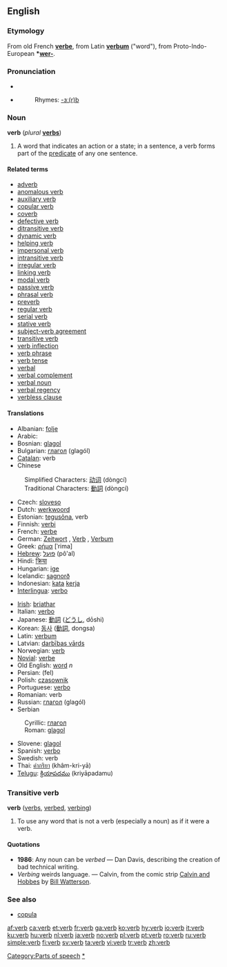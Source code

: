 {{see|Verb}}

==English==
{{wikipedia}}

===Etymology===
From old French '''[[verbe]]''', from Latin '''[[verbum]]''' ("word"), from Proto-Indo-European '''*[[wer-]]'''.

===Pronunciation===
*{{IPA|/vɜː(r)b/}}
*{{SAMPA|/v3:(r)b/}}
*:Rhymes: [[Rhymes:English:-ɜː(r)b|-ɜː(r)b]]

===Noun===
'''verb''' (''plural'' '''[[verbs]]''')

# {{grammar}} A word that indicates an action or a state; in a sentence, a verb forms part of the [[predicate]] of any one sentence.

====Related terms====
*[[adverb]]
*[[anomalous verb]]
*[[auxiliary verb]]
*[[copular verb]]
*[[coverb]]
*[[defective verb]]
*[[ditransitive verb]]
*[[dynamic verb]]
*[[helping verb]]
*[[impersonal verb]]
*[[intransitive verb]]
*[[irregular verb]]
*[[linking verb]]
*[[modal verb]]
*[[passive verb]]
*[[phrasal verb]]
*[[preverb]]
*[[regular verb]]
*[[serial verb]]
*[[stative verb]]
*[[subject-verb agreement]]
*[[transitive verb]]
*[[verb inflection]]
*[[verb phrase]]
*[[verb tense]]
*[[verbal]]
*[[verbal complement]]
*[[verbal noun]]
*[[verbal regency]]
*[[verbless clause]]

====Translations====
{{top}}
*Albanian: [[folje]] {{f}}
*Arabic: {{ARchar|[[فعل]]}} {{Unicode|(féʕal)}} {{m}}
*Bosnian: [[glagol#Bosnian|glagol]] {{m}}
*Bulgarian: [[глагол]] (glagól) {{m}}
*[[Catalan]]: verb
*Chinese
:Simplified Characters: [[动词]] (dòngcí)
:Traditional Characters: [[動詞]] (dòngcí)
*Czech: [[sloveso]]
*Dutch: [[werkwoord]] {{n}}
*Estonian: [[tegusõna]], verb
*Finnish: [[verbi]]
*French: [[verbe]] {{m}}
*German: [[Zeitwort]] {{n}}, [[Verb]] {{n}}, [[Verbum]] {{n}}
*Greek: [[ρήμα]] [ˈrima] {{n}}
*[[Hebrew]]: [[פועל]] (pô'al)
*Hindi: [[क्रिया]]
*Hungarian: [[ige]]
*Icelandic: [[sagnorð]]
*Indonesian: [[kata]] [[kerja]]
*[[Interlingua]]: [[verbo]]
{{mid}}
*[[Irish]]: [[briathar]]
*Italian: [[verbo]] {{m}}
*Japanese: [[動詞]] ([[どうし]], dōshi)
*Korean: [[동사]] ([[動詞]], dongsa)
*Latin: [[verbum]] {{n}}
*Latvian: [[darbības vārds]] {{m}}
*Norwegian: [[:no:verb|verb]]
*[[Novial]]: [[verbe]]
*Old English: [[word#Old English|word]] ''n''
*Persian: {{FAchar|[[فعل]]}} (fel)
*Polish: [[czasownik]] {{m}}
*Portuguese: [[verbo]] {{m}}
*Romanian: verb {{n}}
*Russian: [[глагол]] (glagól) {{m}}
*Serbian
:Cyrillic: [[глагол#Serbian|глагол]] {{m}}
:Roman: [[glagol#Serbian|glagol]] {{m}}
*Slovene: [[glagol]] {{m}}
*Spanish: [[verbo]] {{m}}
*Swedish: verb
*Thai: [[คำกริยา]] (khâm-kri-yā)
*[[Telugu]]: [[క్రియాపదము]] (kriyāpadamu)
{{bottom}}

===Transitive verb===
'''verb''' ([[verbs]], [[verbed]], [[verbing]])

# {{colloquial}} To use any word that is not a verb (especially a noun) as if it were a verb.

====Quotations====
* '''1986''': Any noun can be ''verbed'' — Dan Davis, describing the creation of bad technical writing.
* ''Verbing'' weirds language. — Calvin, from the comic strip [[w:Calvin and Hobbes|Calvin and Hobbes]] by [[w:Bill Watterson|Bill Watterson]].

===See also===
*[[copula]]

[[Category:Parts of speech]]
[[Category:Verbs|*]]

[[af:verb]]
[[ca:verb]]
[[et:verb]]
[[fr:verb]]
[[ga:verb]]
[[ko:verb]]
[[hy:verb]]
[[io:verb]]
[[it:verb]]
[[ku:verb]]
[[hu:verb]]
[[nl:verb]]
[[ja:verb]]
[[no:verb]]
[[pl:verb]]
[[pt:verb]]
[[ro:verb]]
[[ru:verb]]
[[simple:verb]]
[[fi:verb]]
[[sv:verb]]
[[ta:verb]]
[[vi:verb]]
[[tr:verb]]
[[zh:verb]]